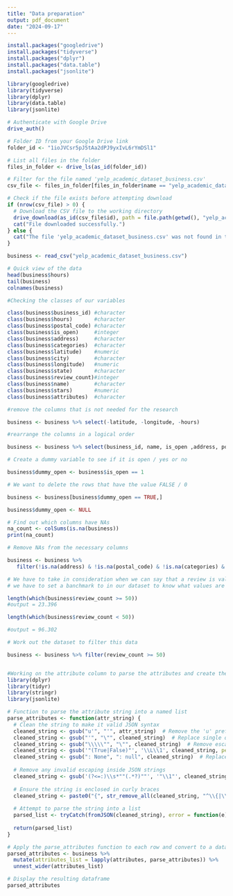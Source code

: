 ```yaml
---
title: "Data preparation"
output: pdf_document
date: "2024-09-17"
---
```


```r

install.packages("googledrive")
install.packages("tidyverse")
install.packages("dplyr")
install.packages("data.table")
install.packages("jsonlite")
```

```r
library(googledrive)
library(tidyverse)
library(dplyr)
library(data.table)
library(jsonlite)
```


```r

# Authenticate with Google Drive
drive_auth()

# Folder ID from your Google Drive link
folder_id <- "1ioJVCsr5pJ5tAa2dPJ9yxIvL6rYmDSl1"

# List all files in the folder
files_in_folder <- drive_ls(as_id(folder_id))

# Filter for the file named 'yelp_academic_dataset_business.csv'
csv_file <- files_in_folder[files_in_folder$name == "yelp_academic_dataset_business.csv", ]

# Check if the file exists before attempting download
if (nrow(csv_file) > 0) {
  # Download the CSV file to the working directory
  drive_download(as_id(csv_file$id), path = file.path(getwd(), "yelp_academic_dataset_business.csv"), overwrite = TRUE)
  cat("File downloaded successfully.")
} else {
  cat("The file 'yelp_academic_dataset_business.csv' was not found in the folder.")
}

```

```r
business <- read_csv("yelp_academic_dataset_business.csv")

```


```r

# Quick view of the data
head(business$hours)
tail(business)
colnames(business)

#Checking the classes of our variables

class(business$business_id) #character
class(business$hours)       #character
class(business$postal_code) #character
class(business$is_open)     #integer
class(business$address)     #character
class(business$categories)  #character
class(business$latitude)    #numeric
class(business$city)        #character
class(business$longitude)   #numeric
class(business$state)       #character
class(business$review_count)#integer
class(business$name)        #character
class(business$stars)       #numeric
class(business$attributes)  #character

```

```r

#remove the columns that is not needed for the research

business <- business %>% select(-latitude, -longitude, -hours)

#rearrange the columns in a logical order

business <- business %>% select(business_id, name, is_open ,address, postal_code, city, state, categories, review_count, stars, attributes)

```

```r
# Create a dummy variable to see if it is open / yes or no

business$dummy_open <- business$is_open == 1

# We want to delete the rows that have the value FALSE / 0

business <- business[business$dummy_open == TRUE,]

business$dummy_open <- NULL

```

```r
# Find out which columns have NAs
na_count <- colSums(is.na(business))
print(na_count)

# Remove NAs from the necessary columns

business <- business %>%
   filter(!is.na(address) & !is.na(postal_code) & !is.na(categories) & !is.na(attributes))

```

```r
# We have to take in consideration when we can say that a review is valid.
# we have to set a banchmark to in our dataset to know what values are valid. 

length(which(business$review_count >= 50))
#output = 23.396

length(which(business$review_count < 50))

#output = 96.302

# Work out the dataset to filter this data

business <- business %>% filter(review_count >= 50)

```


```r

```


```r
#Working on the attribute column to parse the attributes and create the dummy variables for them 
library(dplyr)
library(tidyr)
library(stringr)
library(jsonlite)

# Function to parse the attribute string into a named list
parse_attributes <- function(attr_string) {
  # Clean the string to make it valid JSON syntax
  cleaned_string <- gsub("u'", "'", attr_string)  # Remove the 'u' prefix
  cleaned_string <- gsub("'", "\"", cleaned_string)  # Replace single quotes with double quotes
  cleaned_string <- gsub("\\\\\"", "\"", cleaned_string)  # Remove escape characters before quotes
  cleaned_string <- gsub('"(True|False)"', '\\L\\1', cleaned_string, perl = TRUE)  # Convert "True"/"False" to lowercase
  cleaned_string <- gsub(": None", ": null", cleaned_string)  # Replace None with null
  
  # Remove any invalid escaping inside JSON strings
  cleaned_string <- gsub('(?<=:)\\s*""(.*?)""', '"\\1"', cleaned_string, perl = TRUE)
  
  # Ensure the string is enclosed in curly braces
  cleaned_string <- paste0("{", str_remove_all(cleaned_string, "^\\{|\\}$"), "}")
  
  # Attempt to parse the string into a list
  parsed_list <- tryCatch(fromJSON(cleaned_string), error = function(e) NULL)
  
  return(parsed_list)
}

# Apply the parse_attributes function to each row and convert to a dataframe
parsed_attributes <- business %>%
  mutate(attributes_list = lapply(attributes, parse_attributes)) %>%
  unnest_wider(attributes_list)

# Display the resulting dataframe
parsed_attributes
```

